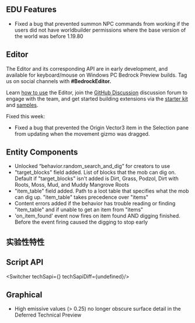 



## EDU Features

-   Fixed a bug that prevented summon NPC commands from working if the users did not have worldbuilder permissions where the base version of the world was before 1.19.80

## Editor

The Editor and its corresponding API are in early development, and available for keyboard/mouse on Windows PC Bedrock Preview builds. Tag us on social channels with **#BedrockEditor.**

Learn [how to use](https://aka.ms/LearnEditor) the Editor, join the [GitHub Discussion](https://github.com/Mojang/minecraft-editor/discussions) discussion forum to engage with the team, and get started building extensions via the [starter kit](https://github.com/Mojang/minecraft-editor-extension-starter-kit) and [samples](https://github.com/Mojang/minecraft-editor-extension-samples).

Fixed this week:

-   Fixed a bug that prevented the Origin Vector3 item in the Selection pane from updating when the movement gizmo was dragged.

## Entity Components

-   Unlocked “behavior.random\_search\_and\_dig” for creators to use
-   "target\_blocks" field added. List of blocks that the mob can dig on. Default if "target\_blocks" isn't added is Dirt, Grass, Podzol, Dirt with Roots, Moss, Mud, and Muddy Mangrove Roots
-   "item\_table" field added. Path to a loot table that specifies what the mob can dig up. "item\_table" takes precedence over "items"
-   Content errors added if the behavior has trouble reading or finding "item\_table" and if unable to get an item from "items"
-   'on\_item\_found' event now fires on item found AND digging finished. Before the event firing caused the digging to stop early




<h2 className="experimental_divider">实验性特性</h2>





## **Script API**

<Switcher techSapi={<TechSapiExp/>} techSapiDiff={undefined}/>

## Graphical

-   High emissive values (\> 0.25) no longer obscure surface detail in the Deferred Technical Preview